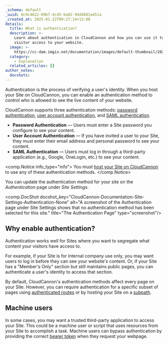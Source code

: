 ```yaml
---
_schema: default
_uuid: 0c9c4622-09b7-4c45-ba02-94d4881a451a
_created_at: 2025-01-22T09:27:14+13:00
details:
  title: What is authentication?
  description: >-
    Learn about authentication in CloudCannon and how you can use it to control
    visitor access to your website.
  image: >-
    https://cc-dam.imgix.net/documentation/images/default-thumbnail/2023-Q4/CloudCannon-Documentation-Thumbnail.png
  category:
    - Explanation
  related_articles: []
author_notes:
  docshots:
---
```

Authentication is the process of verifying a user's identity. When you host your Site on CloudCannon, you can enable an authentication method to control who is allowed to see the live content of your website.

CloudCannon supports three authentication methods: [password authentication](/documentation/developer-articles/enable-password-authentication/), [user account authentication](/documentation/developer-articles/enable-user-account-authentication/), and [SAML authentication](/documentation/developer-articles/enable-saml-authentication/).

* **Password Authentication** — Users must enter a Site password you configure to see your content.
* **User Account Authentication** — If you have invited a user to your Site, they must enter their email address and personal password to see your content.
* **SAML Authentication** — Users must log in through a third-party application (e.g., Google, OneLogin, etc.) to see your content.

<comp.Notice info_type="info">
  You must [host your Site on CloudCannon](/documentation/developer-articles/what-is-web-hosting/#hosting-on-cloud-cannon) to use any of these authentication methods.
</comp.Notice>

You can update the authentication method for your site on the *Authentication* page under *Site Settings*.

<comp.DocShot docshot_key="CloudCannon-Documentation-Site-Settings-Authentication-None" alt="A screenshot of the Authentication page under Site Settings shows that no authentication method has been selected for this site." title="The Authentication Page" type="screenshot"/>

## Why enable authentication?

Authentication works well for Sites where you want to segregate what content your visitors have access to.

For example, if your Site is for internal company use only, you may want users to log in before they can see your website's content. Or, if your Site has a "Member's Only" section but still maintains public pages, you can authenticate a user's identity to access that section.

By default, CloudCannon's authentication methods affect every page on your Site. However, you can require authentication for a specific subset of pages using [authenticated routes](/documentation/developer-articles/configure-authenticated-routes/) or by hosting your Site on a [subpath](/documentation/developer-articles/add-a-custom-domain-to-your-site/).

## Machine users

In some cases, you may want a trusted third-party application to access your Site. This could be a machine user or script that uses resources from your Site to accomplish a task. Machine users can bypass authentication by providing the correct [bearer token](/documentation/developer-articles/generate-a-bearer-token/) when they request your webpage.